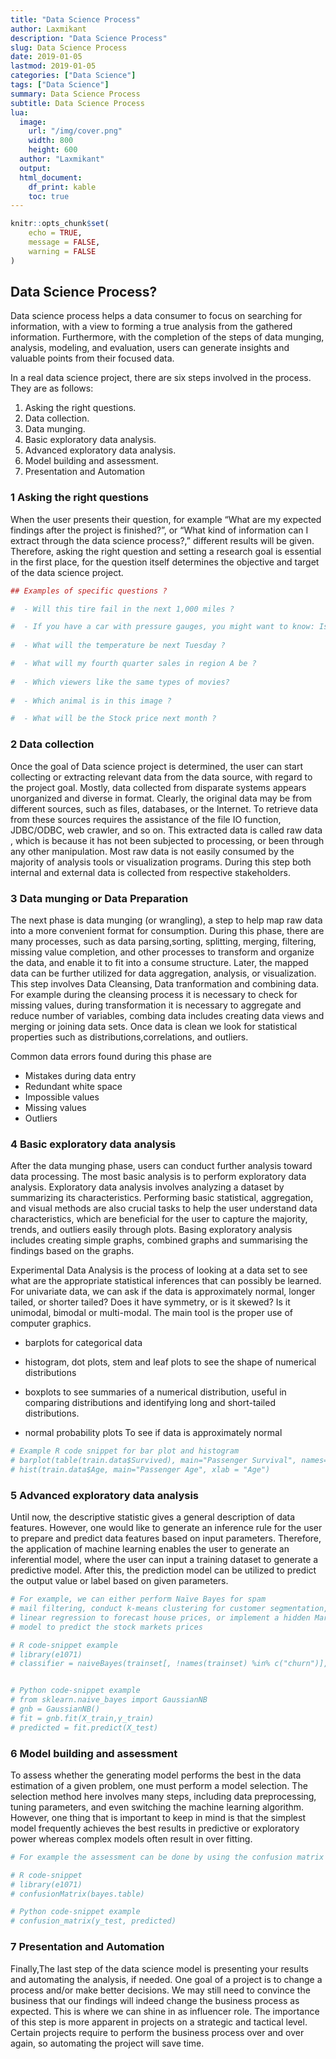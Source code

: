 ```yaml
---
title: "Data Science Process"
author: Laxmikant 
description: "Data Science Process"
slug: Data Science Process
date: 2019-01-05
lastmod: 2019-01-05
categories: ["Data Science"]
tags: ["Data Science"]
summary: Data Science Process
subtitle: Data Science Process
lua:
  image:
    url: "/img/cover.png"
    width: 800
    height: 600
  author: "Laxmikant"
  output:
  html_document:
    df_print: kable
    toc: true
---
```


<!--more-->


```r
knitr::opts_chunk$set(
	echo = TRUE,
	message = FALSE,
	warning = FALSE
)
```


##  Data Science Process? 

Data science process helps a data consumer to focus on searching for information, with a view to forming a true analysis from the gathered information. Furthermore, with the completion of the steps of data munging, analysis, modeling, and evaluation, users can generate insights and valuable points from their focused data.

In a real data science project, there are six steps involved in the
process. They are as follows:

1. Asking the right questions.
2. Data collection.
3. Data munging.
4. Basic exploratory data analysis.
5. Advanced exploratory data analysis.
6. Model building and assessment.
7. Presentation and Automation


### 1 Asking the right questions 

When the user presents their question, for example "What are my expected findings after the project is finished?", or "What kind of information can I extract through the
data science process?," different results will be given. Therefore, asking the right
question and setting a research goal is essential in the first place, for the question itself determines the objective and target of the data science project.


```r

## Examples of specific questions ?

#  - Will this tire fail in the next 1,000 miles ?

#  - If you have a car with pressure gauges, you might want to know: Is this pressure gauge reading normal?
  
#  - What will the temperature be next Tuesday ?

#  - What will my fourth quarter sales in region A be ?
  
#  - Which viewers like the same types of movies?
  
#  - Which animal is in this image ?

#  - What will be the Stock price next month ?

```

### 2 Data collection 

Once the goal of Data science project is determined, the user can start collecting or extracting relevant data from the data source, with regard to the project goal. Mostly, data collected from disparate systems appears unorganized and diverse in format. Clearly, the original data may be from different sources, such as files, databases, or the
Internet. To retrieve data from these sources requires the assistance of the file IO function, JDBC/ODBC, web crawler, and so on. This extracted data is called raw data , which is because it has not been subjected to processing, or been through any other manipulation. Most raw data is not easily consumed by the majority of analysis tools or visualization programs. During this step both internal and external data is collected from respective stakeholders.



### 3 Data munging or Data Preparation

The next phase is data munging (or wrangling), a step to help map raw data into a more convenient format for consumption. During this phase, there are many processes, such as data parsing,sorting, splitting, merging, filtering, missing value completion, and other processes to transform and organize the data, and enable it to fit into a consume structure. Later, the mapped data can be further utilized for data aggregation, analysis, or visualization. 
This step involves Data Cleansing, Data tranformation and combining data. For example during the cleansing process it is necessary to check for missing values, during transformation it is necessary to aggregate and reduce number of variables, combing data includes creating data views and merging or joining data sets. Once data is clean we look for statistical properties such as distributions,correlations, and outliers.

Common data errors found during this phase are

- Mistakes during data entry
- Redundant white space 
- Impossible values 
- Missing values 
- Outliers



### 4 Basic exploratory data analysis

After the data munging phase, users can conduct further analysis toward data processing. The most basic analysis is to perform exploratory data analysis. Exploratory data analysis involves analyzing a dataset by summarizing its characteristics. Performing basic statistical, aggregation, and visual methods are also crucial tasks to help the user understand data characteristics, which are beneficial for the user to capture the majority, trends, and outliers easily through plots. Basing exploratory analysis includes creating simple graphs, combined graphs and summarising the findings based on the graphs.

Experimental Data Analysis is the process of looking at a data set to see what are the appropriate statistical inferences that can possibly be learned. For univariate data, we can ask if the data is approximately normal, longer tailed, or shorter tailed? Does it have symmetry, or is it skewed? Is it unimodal, bimodal or multi-modal. The main tool is the proper use of computer graphics.


- barplots for categorical data

- histogram, dot plots, stem and leaf plots to see the shape of numerical distributions

- boxplots to see summaries of a numerical distribution, useful in comparing distributions and identifying long and short-tailed distributions.

- normal probability plots To see if data is approximately normal


```r

# Example R code snippet for bar plot and histogram
# barplot(table(train.data$Survived), main="Passenger Survival", names= c("Perished",  "Survived"))
# hist(train.data$Age, main="Passenger Age", xlab = "Age")

```

### 5 Advanced exploratory data analysis 

Until now, the descriptive statistic gives a general description of data features. However, one would like to generate an inference rule for the user to prepare and predict data features based on input parameters. Therefore, the application of machine learning enables the user to generate an inferential model, where the user can input a training dataset to generate a predictive model. After this, the prediction model can be utilized to predict the output value or label based on given parameters.

```r

# For example, we can either perform Naïve Bayes for spam
# mail filtering, conduct k-means clustering for customer segmentation, use
# linear regression to forecast house prices, or implement a hidden Markov
# model to predict the stock markets prices

# R code-snippet example
# library(e1071)
# classifier = naiveBayes(trainset[, !names(trainset) %in% c("churn")], trainset$churn)


# Python code-snippet example
# from sklearn.naive_bayes import GaussianNB
# gnb = GaussianNB()
# fit = gnb.fit(X_train,y_train)
# predicted = fit.predict(X_test)


```

### 6 Model building and assessment 

To assess whether the generating model performs the best in the data estimation of a given problem, one must perform a model selection. The selection method here involves many
steps, including data preprocessing, tuning parameters, and even switching the machine learning algorithm. However, one thing that is important to keep in mind is that the simplest model frequently achieves the best results in predictive or exploratory power whereas complex models often result in over fitting. 

```r

# For example the assessment can be done by using the confusion matrix provided by the caret package in R to generate a confusion matrix, which is one method to measure the accuracy of predictions.

# R code-snippet
# library(e1071)
# confusionMatrix(bayes.table)

# Python code-snippet example
# confusion_matrix(y_test, predicted)


``` 

### 7 Presentation and Automation

Finally,The last step of the data science model is presenting your results and automating the analysis, if needed. One goal of a project is to change a process and/or make
better decisions. We may still need to convince the business that our findings
will indeed change the business process as expected. This is where we can
shine in as influencer role. The importance of this step is more apparent in
projects on a strategic and tactical level. Certain projects require to perform
the business process over and over again, so automating the project will
save time.
